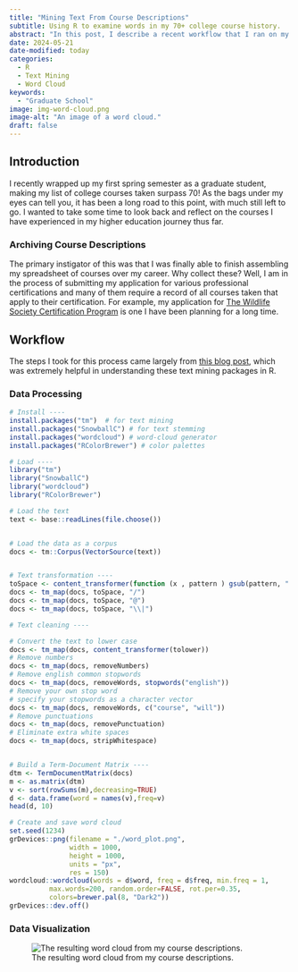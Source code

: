 ```yaml
---
title: "Mining Text From Course Descriptions"
subtitle: Using R to examine words in my 70+ college course history.
abstract: "In this post, I describe a recent workflow that I ran on my college course descriptions to see most common words and word associations."
date: 2024-05-21
date-modified: today
categories:
  - R
  - Text Mining
  - Word Cloud
keywords:
  - "Graduate School"
image: img-word-cloud.png
image-alt: "An image of a word cloud."
draft: false
---
```


## Introduction

I recently wrapped up my first spring semester as a graduate student, making my list of college courses taken surpass 70! As the bags under my eyes can tell you, it has been a long road to this point, with much still left to go. I wanted to take some time to look back and reflect on the courses I have experienced in my higher education journey thus far.

### Archiving Course Descriptions

The primary instigator of this was that I was finally able to finish assembling my spreadsheet of courses over my career. Why collect these? Well, I am in the process of submitting my application for various professional certifications and many of them require a record of all courses taken that apply to their certification. For example, my application for [The Wildlife Society Certification Program](https://wildlife.org/certification-programs/) is one I have been planning for a long time.

## Workflow

The steps I took for this process came largely from [this blog post](http://www.sthda.com/english/wiki/text-mining-and-word-cloud-fundamentals-in-r-5-simple-steps-you-should-know), which was extremely helpful in understanding these text mining packages in R.

### Data Processing

```r
# Install ----
install.packages("tm")  # for text mining
install.packages("SnowballC") # for text stemming
install.packages("wordcloud") # word-cloud generator 
install.packages("RColorBrewer") # color palettes

# Load ----
library("tm")
library("SnowballC")
library("wordcloud")
library("RColorBrewer")

# Load the text
text <- base::readLines(file.choose())


# Load the data as a corpus
docs <- tm::Corpus(VectorSource(text))


# Text transformation ----
toSpace <- content_transformer(function (x , pattern ) gsub(pattern, " ", x))
docs <- tm_map(docs, toSpace, "/")
docs <- tm_map(docs, toSpace, "@")
docs <- tm_map(docs, toSpace, "\\|")

# Text cleaning ----

# Convert the text to lower case
docs <- tm_map(docs, content_transformer(tolower))
# Remove numbers
docs <- tm_map(docs, removeNumbers)
# Remove english common stopwords
docs <- tm_map(docs, removeWords, stopwords("english"))
# Remove your own stop word
# specify your stopwords as a character vector
docs <- tm_map(docs, removeWords, c("course", "will")) 
# Remove punctuations
docs <- tm_map(docs, removePunctuation)
# Eliminate extra white spaces
docs <- tm_map(docs, stripWhitespace)


# Build a Term-Document Matrix ----
dtm <- TermDocumentMatrix(docs)
m <- as.matrix(dtm)
v <- sort(rowSums(m),decreasing=TRUE)
d <- data.frame(word = names(v),freq=v)
head(d, 10)

# Create and save word cloud
set.seed(1234)
grDevices::png(filename = "./word_plot.png",
               width = 1000,
               height = 1000,
               units = "px",
               res = 150)
wordcloud::wordcloud(words = d$word, freq = d$freq, min.freq = 1,
          max.words=200, random.order=FALSE, rot.per=0.35, 
          colors=brewer.pal(8, "Dark2"))
grDevices::dev.off()

```

### Data Visualization

![The resulting word cloud from my course descriptions.](./img-word-cloud.png)
